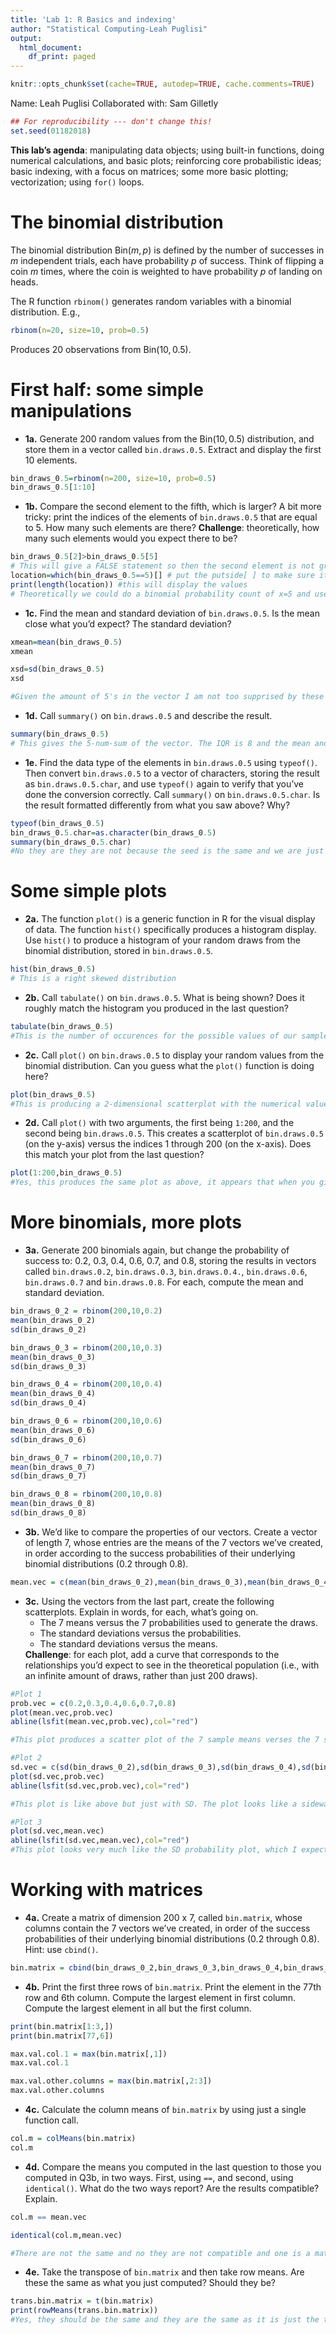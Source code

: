 ```yaml
---
title: 'Lab 1: R Basics and indexing'
author: "Statistical Computing-Leah Puglisi"
output:
  html_document:
    df_print: paged
---
```


```r
knitr::opts_chunk$set(cache=TRUE, autodep=TRUE, cache.comments=TRUE)
```

Name: Leah Puglisi 
Collaborated with:  Sam Gilletly

```r
## For reproducibility --- don't change this!
set.seed(01182018)
```

**This lab's agenda**: manipulating data objects; using built-in functions, doing numerical calculations, and basic plots; reinforcing core probabilistic ideas; basic indexing, with a focus on matrices; some more basic plotting; vectorization; using `for()` loops.

The binomial distribution
===

The binomial distribution $\mathrm{Bin}(m,p)$ is defined by the number of successes in $m$ independent trials, each have probability $p$ of success. Think of flipping a coin $m$ times, where the coin is weighted to have probability $p$ of landing on heads.

The R function `rbinom()` generates random variables with a binomial distribution. E.g., 

```r
rbinom(n=20, size=10, prob=0.5)
```

Produces 20 observations from $\mathrm{Bin}(10,0.5)$.

First half: some simple manipulations
===


- **1a.** Generate 200 random values from the $\mathrm{Bin}(10,0.5)$ distribution, and store them in a vector called `bin.draws.0.5`. Extract and display the first 10 elements. 

```r
bin_draws_0.5=rbinom(n=200, size=10, prob=0.5)
bin_draws_0.5[1:10]
```

- **1b.** Compare the second element to the fifth, which is larger? A bit more tricky: print the indices of the elements of `bin.draws.0.5` that are equal to 5. How many such elements are there? **Challenge**: theoretically, how many such elements would you expect there to be?

```r
bin_draws_0.5[2]>bin_draws_0.5[5]
# This will give a FALSE statement so then the second element is not greater than the fifth. So element 5 is larger than element 2.
location=which(bin_draws_0.5==5)[] # put the putside[ ] to make sure it eill display as a vector and their locations
print(length(location)) #this will display the values 
# Theoretically we could do a binomial probability count of x=5 and use the binomial equation so we should get around 46 number of 5's and about + or - some 5's.  
```

- **1c.** Find the mean and standard deviation of `bin.draws.0.5`. Is the mean close what you'd expect? The standard deviation?

```r
xmean=mean(bin_draws_0.5)
xmean

xsd=sd(bin_draws_0.5)
xsd

#Given the amount of 5's in the vector I am not too supprised by these numbers and the mean is np=5 and so we would expect the mean to be around 5 sd=np^2 which is the root(2.5) so yes those numbers make sense. 
```
  
- **1d.** Call `summary()` on `bin.draws.0.5` and describe the result.
```r
summary(bin_draws_0.5)
# This gives the 5-num-sum of the vector. The IQR is 8 and the mean and median are about the same which means we have a fairly normal data distribution and all the quantiles are the same unit distance from each other so this indicates a really normal plot.
```

- **1e.** Find the data type of the elements in `bin.draws.0.5` using `typeof()`. Then convert `bin.draws.0.5` to a vector of characters, storing the result as `bin.draws.0.5.char`, and use `typeof()` again to verify that you've done the conversion correctly. Call `summary()` on `bin.draws.0.5.char`. Is the result formatted differently from what you saw above? Why?

```r
typeof(bin_draws_0.5)
bin_draws_0.5.char=as.character(bin_draws_0.5)
summary(bin_draws_0.5.char)
#No they are they are not because the seed is the same and we are just creating integers rahter than a vector and then getting the legth of the vector counting all the characters, and then all others will be characters and wont have numerical values. 

```

Some simple plots
===

- **2a.** The function `plot()` is a generic function in R for the visual display of data. The function `hist()` specifically produces a histogram display. Use `hist()` to produce a histogram of your random draws from the binomial distribution, stored in `bin.draws.0.5`. 

```R
hist(bin_draws_0.5)
# This is a right skewed distribution 
```



- **2b.** Call `tabulate()` on `bin.draws.0.5`. What is being shown? Does it roughly match the histogram you produced in the last question?

```r
tabulate(bin_draws_0.5)
#This is the number of occurences for the possible values of our sample from the binomial distirbution. In the histogram the values for 0,1,2 are combined into 1 column but you could still see a right skew in the numbers here. 
```


- **2c.** Call `plot()` on `bin.draws.0.5` to display your random values from the binomial distribution. Can you guess what the `plot()` function is doing here?

```r
plot(bin_draws_0.5)
#This is producing a 2-dimensional scatterplot with the numerical value of our sample values on the vertical axes and the index of our sample values on the horizontal axis. If not indicated, plot will always produce a scatterplot of some sort. 
```



- **2d.** Call `plot()` with two arguments, the first being `1:200`, and the second being `bin.draws.0.5`. This creates a scatterplot of `bin.draws.0.5` (on the y-axis) versus the indices 1 through 200 (on the x-axis). Does this match your plot from the last question?

```r
plot(1:200,bin_draws_0.5)
#Yes, this produces the same plot as above, it appears that when you give the plot function one argument it assumes the second value is the index, which in this case is a vector of integers from 1-200. 
```

More binomials, more plots
===

- **3a.** Generate 200 binomials again, but change the probability of success to: 0.2, 0.3, 0.4, 0.6, 0.7, and 0.8, storing the results in vectors called `bin.draws.0.2`, `bin.draws.0.3`, `bin.draws.0.4.`, `bin.draws.0.6`, `bin.draws.0.7` and  `bin.draws.0.8`. For each, compute the mean and standard deviation.

```r
bin_draws_0_2 = rbinom(200,10,0.2)
mean(bin_draws_0_2)
sd(bin_draws_0_2)

bin_draws_0_3 = rbinom(200,10,0.3)
mean(bin_draws_0_3)
sd(bin_draws_0_3)

bin_draws_0_4 = rbinom(200,10,0.4)
mean(bin_draws_0_4)
sd(bin_draws_0_4)

bin_draws_0_6 = rbinom(200,10,0.6)
mean(bin_draws_0_6)
sd(bin_draws_0_6)

bin_draws_0_7 = rbinom(200,10,0.7)
mean(bin_draws_0_7)
sd(bin_draws_0_7)

bin_draws_0_8 = rbinom(200,10,0.8)
mean(bin_draws_0_8)
sd(bin_draws_0_8)
```

- **3b.** We'd like to compare the properties of our vectors. Create a vector of length 7, whose entries are the means of the 7 vectors we've created, in order according to the success probabilities of their underlying binomial distributions (0.2 through 0.8).
    
```r
mean.vec = c(mean(bin_draws_0_2),mean(bin_draws_0_3),mean(bin_draws_0_4),mean(bin_draws_0_6),mean(bin_draws_0_7),mean(bin_draws_0_8))
```

- **3c.** Using the vectors from the last part, create the following scatterplots. Explain in words, for each, what's going on.
    * The 7 means versus the 7 probabilities used to generate the draws.
    * The standard deviations versus the probabilities.
    * The standard deviations versus the means.
    
    **Challenge**: for each plot, add a curve that corresponds to the relationships you'd expect to see in the theoretical population (i.e., with an infinite amount of draws, rather than just 200 draws).

```r
#Plot 1
prob.vec = c(0.2,0.3,0.4,0.6,0.7,0.8)
plot(mean.vec,prob.vec)
abline(lsfit(mean.vec,prob.vec),col="red")

#This plot produces a scatter plot of the 7 sample means verses the 7 sample binomial probabilities. This plot is very liner. As the probability of success for the sample increases, so does the mean from the sample. 
```


```r
#Plot 2
sd.vec = c(sd(bin_draws_0_2),sd(bin_draws_0_3),sd(bin_draws_0_4),sd(bin_draws_0_6),sd(bin_draws_0_7),sd(bin_draws_0_8))
plot(sd.vec,prob.vec)
abline(lsfit(sd.vec,prob.vec),col="red")

#This plot is like above but just with SD. The plot looks like a sideways porabola, so as the probability of success increases, the SD is either going up or down.  
```

```r
#Plot 3
plot(sd.vec,mean.vec)
abline(lsfit(sd.vec,mean.vec),col="red")
#This plot looks very much like the SD probability plot, which I expected as the mean and probability plot was so linear. 
```

Working with matrices
===

- **4a.** Create a matrix of dimension 200 x 7, called `bin.matrix`, whose columns contain the 7 vectors we've created, in order of the success probabilities of their underlying binomial distributions (0.2 through 0.8). Hint: use `cbind()`. 

```r
bin.matrix = cbind(bin_draws_0_2,bin_draws_0_3,bin_draws_0_4,bin_draws_0_6,bin_draws_0_7,bin_draws_0_8)
```

- **4b.** Print the first three rows of `bin.matrix`. Print the element in the 77th row and 6th column. Compute the largest element in first column. Compute the largest element in all but the first column.

```r
print(bin.matrix[1:3,])
print(bin.matrix[77,6])

max.val.col.1 = max(bin.matrix[,1])
max.val.col.1

max.val.other.columns = max(bin.matrix[,2:3])
max.val.other.columns
```

- **4c.** Calculate the column means of `bin.matrix` by using just a single function call.
```r
col.m = colMeans(bin.matrix)
col.m
```

- **4d.** Compare the means you computed in the last question to those you computed in Q3b, in two ways. First, using `==`, and second, using `identical()`. What do the two ways report? Are the results compatible? Explain.

```r
col.m == mean.vec

identical(col.m,mean.vec)

#There are not the same and no they are not compatible and one is a matrix and 1 is a vector.
```

- **4e.** Take the transpose of `bin.matrix` and then take row means. Are these the same as what you just computed? Should they be?

```r
trans.bin.matrix = t(bin.matrix)
print(rowMeans(trans.bin.matrix))
#Yes, they should be the same and they are the same as it is just the traspose of the matrix.
```


  
  